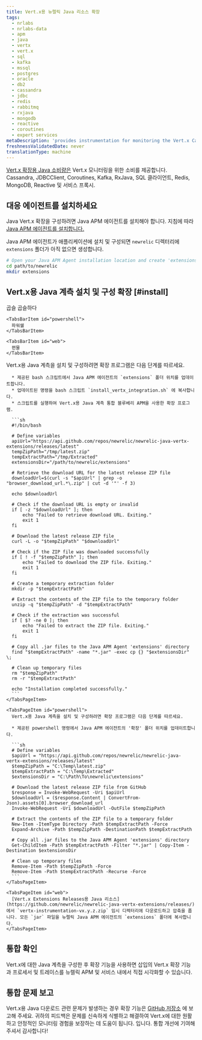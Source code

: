 ```yaml
---
title: Vert.x용 뉴렐릭 Java 리소스 확장
tags:
  - nrlabs
  - nrlabs-data
  - apm
  - java
  - vertx
  - vert.x
  - sql
  - kafka
  - mssql
  - postgres
  - oracle
  - db2
  - cassandra
  - jdbc
  - redis
  - rabbitmq
  - rxjava
  - mongodb
  - reactive
  - coroutines
  - expert services
metaDescription: 'provides instrumentation for monitoring the Vert.x Cassandra, JDBCClient, Coroutines, Kafka, RxJava, SQL Clients, Redis, MongoDB, Reactive and Service Proxy.'
freshnessValidatedDate: never
translationType: machine
---
```


[Vert.x 확장용 Java 소비량은](https://github.com/newrelic/newrelic-java-vertx-extensions/tree/main) Vert.x 모니터링을 위한 소비를 제공합니다. Cassandra, JDBCClient, Coroutines, Kafka, RxJava, SQL 클라이언트, Redis, MongoDB, Reactive 및 서비스 프록시.

## 대응 에이전트를 설치하세요

Java Vert.x 확장을 구성하려면 Java APM 에이전트를 설치해야 합니다. 지침에 따라 [Java APM 에이전트를 설치합니다.](https://docs.newrelic.com/install/java/)

Java APM 에이전트가 애플리케이션에 설치 및 구성되면 `newrelic` 디렉터리에 `extensions` 폴더가 아직 없으면 생성합니다.

```bash
# Open your Java APM Agent installation location and create 'extensions' folder ( if it is not existing) 
cd path/to/newrelic
mkdir extensions
```

## Vert.x용 Java 계측 설치 및 구성 확장 [#install]

<Tabs>
  <TabsBar>
    <TabsBarItem id="curl">
      곱슬 곱슬하다
    </TabsBarItem>

    <TabsBarItem id="powershell">
      파워쉘
    </TabsBarItem>

    <TabsBarItem id="web">
      편물
    </TabsBarItem>
  </TabsBar>

  <TabsPages>
    <TabsPageItem id="curl">
      Vert.x용 Java 계측을 설치 및 구성하려면 확장 프로그램은 다음 단계를 따르세요.

      * 제공된 bash 스크립트에서 Java APM 에이전트의 `extensions` 폴더 위치를 업데이트합니다.
      * 업데이트된 명령을 bash 스크립트 `install_vertx_integration.sh` 에 복사합니다.
      * 스크립트를 실행하여 Vert.x용 Java 계측 통합 블루베리 APM을 사용한 확장 프로그램.

      ```sh
      #!/bin/bash

      # Define variables
      apiUrl="https://api.github.com/repos/newrelic/newrelic-java-vertx-extensions/releases/latest"
      tempZipPath="/tmp/latest.zip"
      tempExtractPath="/tmp/Extracted"
      extensionsDir="/path/to/newrelic/extensions"

      # Retrieve the download URL for the latest release ZIP file
      downloadUrl=$(curl -s "$apiUrl" | grep -o "browser_download_url.*\.zip" | cut -d '"' -f 3)

      echo $downloadUrl

      # Check if the download URL is empty or invalid
      if [ -z "$downloadUrl" ]; then
          echo "Failed to retrieve download URL. Exiting."
          exit 1
      fi

      # Download the latest release ZIP file
      curl -L -o "$tempZipPath" "$downloadUrl"

      # Check if the ZIP file was downloaded successfully
      if [ ! -f "$tempZipPath" ]; then
          echo "Failed to download the ZIP file. Exiting."
          exit 1
      fi

      # Create a temporary extraction folder
      mkdir -p "$tempExtractPath"

      # Extract the contents of the ZIP file to the temporary folder
      unzip -q "$tempZipPath" -d "$tempExtractPath"

      # Check if the extraction was successful
      if [ $? -ne 0 ]; then
          echo "Failed to extract the ZIP file. Exiting."
          exit 1
      fi

      # Copy all .jar files to the Java APM Agent 'extensions' directory
      find "$tempExtractPath" -name "*.jar" -exec cp {} "$extensionsDir" \;

      # Clean up temporary files
      rm "$tempZipPath"
      rm -r "$tempExtractPath"

      echo "Installation completed successfully."
      ```
    </TabsPageItem>

    <TabsPageItem id="powershell">
      Vert.x용 Java 계측을 설치 및 구성하려면 확장 프로그램은 다음 단계를 따르세요.

      * 제공된 powershell 명령에서 Java APM 에이전트의 '확장' 폴더 위치를 업데이트합니다.

      ```sh
      # Define variables
      $apiUrl = "https://api.github.com/repos/newrelic/newrelic-java-vertx-extensions/releases/latest"
      $tempZipPath = "C:\Temp\latest.zip"
      $tempExtractPath = "C:\Temp\Extracted"
      $extensionsDir = "C:\Path\To\newrelic\extensions"

      # Download the latest release ZIP file from GitHub
      $response = Invoke-WebRequest -Uri $apiUrl
      $downloadUrl = ($response.Content | ConvertFrom-Json).assets[0].browser_download_url
      Invoke-WebRequest -Uri $downloadUrl -OutFile $tempZipPath

      # Extract the contents of the ZIP file to a temporary folder
      New-Item -ItemType Directory -Path $tempExtractPath -Force
      Expand-Archive -Path $tempZipPath -DestinationPath $tempExtractPath

      # Copy all .jar files to the Java APM Agent 'extensions' directory
      Get-ChildItem -Path $tempExtractPath -Filter "*.jar" | Copy-Item -Destination $extensionsDir

      # Clean up temporary files
      Remove-Item -Path $tempZipPath -Force
      Remove-Item -Path $tempExtractPath -Recurse -Force
      ```
    </TabsPageItem>

    <TabsPageItem id="web">
      [Vert.x Extensions Releases용 Java 리소스](https://github.com/newrelic/newrelic-java-vertx-extensions/releases/) 에서 `vertx-instrumentation-vx.y.z.zip` 임시 디렉터리에 다운로드하고 압축을 풉니다. 모든 `jar` 파일을 뉴렐릭 Java APM 에이전트의 `extensions` 폴더에 복사합니다.
    </TabsPageItem>
  </TabsPages>
</Tabs>

## 통합 확인

Vert.x에 대한 Java 계측을 구성한 후 확장 기능을 사용하면 삽입의 Vert.x 확장 기능과 프로세서 및 트레이스를 뉴렐릭 APM 및 서비스 내에서 직접 시각화할 수 있습니다.

## 통합 문제 보고

Vert.x용 Java 다운로드 관련 문제가 발생하는 경우 확장 기능은 [GitHub 저장소](https://github.com/newrelic/newrelic-java-vertx-extensions/issues) 에 보고해 주세요. 귀하의 피드백은 문제를 신속하게 식별하고 해결하여 Vert.x에 대한 원활하고 안정적인 모니터링 경험을 보장하는 데 도움이 됩니다. 입니다. 통합 개선에 기여해 주셔서 감사합니다!